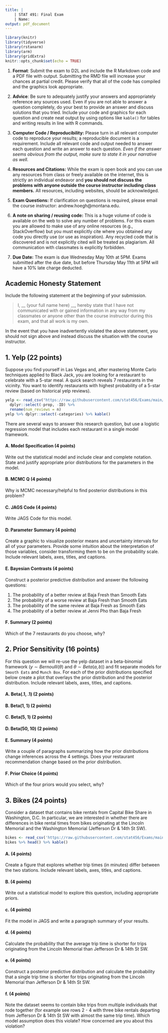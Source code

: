 ```yaml
---
title: |
    | STAT 491: Final Exam
    | Name:
output: pdf_document 
---
```


```r
library(knitr)
library(tidyverse)
library(rstanarm)
library(arm)
library(gridExtra)
knitr::opts_chunk$set(echo = TRUE)
```

1. __Format__: Submit the exam to D2L and include the R Markdown code and a PDF file with output. Submitting the RMD file will increase your chances at partial credit. Please verify that all of the code has compiled and the graphics look appropriate. 

2. __Advice__: Be sure to adequately justify your answers and appropriately reference any sources used. Even if you are not able to answer a question completely, do your best to provide an answer and discuss solutions that you tried. Include your code and graphics for each question and create neat output by using options like `kable()` for tables and writing results in line with R commands.

3. __Computer Code / Reproducibility:__ Please turn in all relevant computer code to reproduce your results; a reproducible document is a requirement. Include all relevant code and output needed to answer each question and write an answer to each question. *Even if the answer seems obvious from the output, make sure to state it in your narrative as well.*

4. __Resources and Citations:__ While the exam is open book and you can use any resources from class or freely available on the internet, this is strictly an individual endeavor and **you should not discuss the problems with anyone outside the course instructor including class members.** All resources, including websites, should be acknowledged.

5. __Exam Questions:__ If clarification on questions is required, please email the course instructor: andrew.hoegh@montana.edu.

6. __A note on sharing / reusing code:__ This is a huge volume of code is available on the web to solve any number of problems. For this exam you are allowed to make use of any online resources (e.g., StackOverflow) but you must explicitly cite where you obtained any code you directly use (or use as inspiration). Any recycled code that is discovered and is not explicitly cited will be treated as plagiarism. All communication with classmates is explicitly forbidden.

7. __Due Date:__ The exam is due Wednesday May 10th at 5PM. Exams submitted after the due date, but before Thursday May 11th at 5PM will have a 10% late charge deducted.

\vfill

## Academic Honesty Statement
Include the following statement at the beginning of your submission.

> I, __ (your full name here) __, hereby state that I have not communicated with or gained information in any way from my classmates or anyone other than the course instructor during this exam, and that all work is my own.

In the event that you have inadvertently violated the above statement, you should not sign above and instead discuss the situation with the course instructor.

\vfill

\newpage


## 1. Yelp (22 points)

Suppose you find yourself in Las Vegas and, after mastering Monte Carlo techniques applied to Black Jack, you are looking for a restaurant to celebrate with a 5-star meal. A quick search reveals 7 restaurants in the vicinity. You want to identify restaurants with highest probability of a 5-star review (based on historical yelp reviews).

```r
yelp <- read_csv("https://raw.githubusercontent.com/stat456/Exams/main/yelp_final.csv") %>%
  dplyr::select(-prop, -ID) %>%
  rename(num_reviews = n)
yelp %>% dplyr::select(-categories) %>% kable()
```

There are several ways to answer this research question, but use a logistic regression model that includes each restaurant in a single model framework.

#### A. Model Specification (4 points)

Write out the statistical model and include clear and complete notation. State and justify appropriate prior distributions for the parameters in the model.

\vfill

#### B. MCMC Q (4 points)

Why is MCMC necessary/helpful to find posterior distributions in this problem?

\vfill

#### C. JAGS Code (4 points)

Write JAGS Code for this model.

\vfill

#### D. Parameter Summary (4 points)

Create a graphic to visualize posterior means and uncertainty intervals for all of your parameters. Provide some intuition about the interpretation of those variables, consider transforming them to be on the probability scale. Include relevant labels, axes, titles, and captions.

\vfill

#### E. Bayesian Contrasts (4 points)

Construct a posterior predictive distribution and answer the following questions:

1. The probability of a better review at Baja Fresh than Smooth Eats
2. The probability of a worse review at Baja Fresh than Smooth Eats
3. The probability of the same review at Baja Fresh as Smooth Eats
4. The probability of a better review at Jenni Pho than Baja Fresh

\vfill

#### F. Summary (2 points)

Which of the 7 restaurants do you choose, why?

\vfill

\newpage

## 2. Prior Sensitivity (16 points)

For this question we will re-use the yelp dataset in a beta-binomial framework ($y \sim Bernoulli(\theta)$ and $\theta \sim Beta(a,b)$) and fit separate models for `Smooth Eats` and `Munch Box`. For each of the prior distributions specified below create a plot that overlays the prior distribution and the posterior distribution. Include relevant labels, axes, titles, and captions.

#### A. Beta(.1, .1) (2 points)

\vfill

#### B. Beta(1, 1) (2 points)

\vfill

#### C. Beta(5, 1) (2 points)

\vfill

#### D. Beta(50, 10) (2 points)

\vfill

#### E. Summary (4 points)

Write a couple of paragraphs summarizing how the prior distributions change inferences across the 4 settings. Does your restaurant recommendation change based on the prior distribution.

\vfill

#### F. Prior Choice (4 points)

Which of the four priors would you select, why?

\vfill

\newpage


## 3. Bikes (24 points)

Consider a dataset that contains bike rentals from Capital Bike Share in Washington, D.C. In particular, we are interested in whether there are differences in bike rental times from bikes originating at the Lincoln Memorial and the Washington Memorial (Jefferson Dr & 14th St SW).

```r
bikes <- read_csv('https://raw.githubusercontent.com/stat456/Exams/main/bikes.csv')
bikes %>% head() %>% kable()
```

#### A. (4 points)

Create a figure that explores whether trip times (in minutes) differ between the two stations. Include relevant labels, axes, titles, and captions.

\vfill

#### B. (4 points)

Write out a statistical model to explore this question, including appropriate priors. 

\vfill

#### c. (4 points)

Fit the model in JAGS and write a paragraph summary of your results.

\vfill

#### d. (4 points)

Calculate the probability that the average trip time is shorter for trips originating from the Lincoln Memorial than Jefferson Dr & 14th St SW.

\vfill

#### e. (4 points)

Construct a posterior predictive distribution and calculate the probability that a single trip time is shorter for trips originating from the Lincoln Memorial than Jefferson Dr & 14th St SW.

\vfill

#### f. (4 points)

Note the dataset seems to contain bike trips from multiple individuals that rode together (for example see rows 2 - 4 with three bike rentals departing from Jefferson Dr & 14th St SW with almost the same trip time). Which model assumption does this violate? How concerned are you about this violation?

\vfill